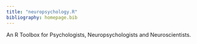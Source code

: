 ```yaml
---
title: "neuropsychology.R"
bibliography: homepage.bib
---
```


An R Toolbox for Psychologists, Neuropsychologists and Neuroscientists.